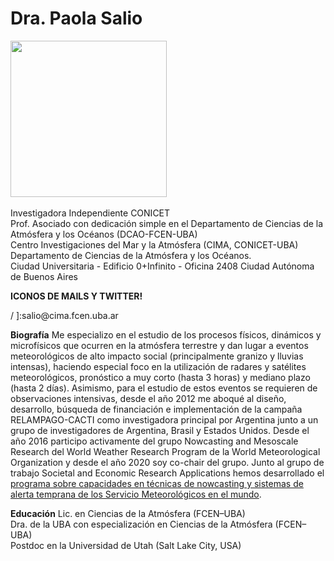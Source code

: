 <h1>Dra. Paola Salio</h1>

![](images/salio.png){width=250} \
\
Investigadora Independiente CONICET \
Prof. Asociado con dedicación simple en el Departamento de Ciencias de la Atmósfera y los Océanos (DCAO-FCEN-UBA) \
Centro Investigaciones del Mar y la Atmósfera (CIMA, CONICET-UBA) \
Departamento de Ciencias de la Atmósfera y los Océanos. \
Ciudad Universitaria - Edificio 0+Infinito - Oficina 2408
Ciudad Autónoma de Buenos Aires \

**ICONOS DE MAILS Y TWITTER! **

[<i class="bi bi-twitter"></i>](https://twitter.com/paola_salio) /
<i class="bi bi-inbox"></i>]:salio@cima.fcen.uba.ar 

**Biografía**
Me especializo en el estudio de los procesos físicos, dinámicos y microfísicos que ocurren en la atmósfera terrestre y dan lugar a eventos meteorológicos de alto impacto social (principalmente granizo y lluvias intensas), haciendo especial foco en la utilización de radares y satélites meteorológicos, pronóstico a muy corto (hasta 3 horas) y mediano plazo (hasta 2 días). Asimismo, para el estudio de estos eventos se requieren de observaciones intensivas, desde el año 2012 me aboqué al diseño, desarrollo, búsqueda de financiación e implementación de la campaña RELAMPAGO-CACTI como investigadora principal por Argentina junto a un grupo de investigadores de Argentina, Brasil y Estados Unidos. Desde el año 2016 participo activamente del grupo Nowcasting and Mesoscale Research del World Weather Research Program de la World Meteorological Organization y desde el año 2020 soy co-chair del grupo. Junto al grupo de trabajo Societal and Economic Research Applications hemos desarrollado el [programa sobre capacidades en técnicas de nowcasting y sistemas de alerta temprana de los Servicio Meteorológicos en el mundo](https://wwrp-nowcastingcapabilities.com/).

**Educación**
Lic. en Ciencias de la Atmósfera (FCEN–UBA) \
Dra. de la UBA con especialización en Ciencias de la Atmósfera (FCEN–UBA) \
Postdoc en la Universidad de Utah (Salt Lake City, USA) \
